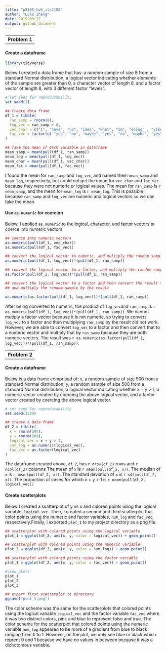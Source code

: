 ```yaml
---
title: "p8105_hw5_ilz2105"
author: "Lulu Zhang"
date: 2019-09-17 
output: github_document
---
```


--
__Problem 1__
--

#### Create a dataframe

```r
library(tidyverse)
```

Below I created a data frame that has:
  a random sample of size 8 from a standard Normal distribution,
  a logical vector indicating whether elements of the sample are greater than 0,
  a character vector of length 8, and
  a factor vector of length 8, with 3 different factor “levels”.

```r
# set seed for reproducability
set.seed(1)

## Create data frame
df_1 = tibble(
  ran_samp = rnorm(8),
  log_vec = ran_samp > 0,
  vec_char = c("I", "have", "no", "idea", "what", "Im", "doing" , "yikes"),
  fac_vec = factor(c( "yes", "no", "maybe", "yes", "no", "maybe", "yes", "no"))
)

## Take the mean of each variable in dataframe
mean_samp = mean(pull(df_1, ran_samp))
mean_log = mean(pull(df_1, log_vec))
mean_char = mean(pull(df_1, vec_char))
mean_fac = mean(pull(df_1, fac_vec))
```

I found the mean for `ran_samp` and `log_vec`, and named them `mean_samp`
and `mean_log`, respectively, but could not get the mean
for `vec_char` and `fac_vec` because they were not numeric or logical values.
The mean for `ran_samp` is `r mean_samp`, and the mean 
for `mean_log` is `r mean_log`. This is possible because 
`ran_samp` and `log_vec` are numeric and logical vectors 
so we can take the mean. 


#### Use `as.numeric` for coercion

Below, I applied `as.numeric` to the logical, character, and 
factor vectors to coerce into numeric vectors.

```r

## coerce into numeric vectors 
as.numeric(pull(df_1, vec_char))
as.numeric(pull(df_1, fac_vec))

## convert the logical vector to numeric, and multiply the random sample by the result
as.numeric(pull(df_1, log_vec))*(pull(df_1, ran_samp))

## convert the logical vector to a factor, and multiply the random sample by the result
as.factor(pull(df_1, log_vec))*(pull(df_1, ran_samp))

## convert the logical vector to a factor and then convert the result to numeric, 
## and multiply the random sample by the result

as.numeric(as.factor(pull(df_1, log_vec)))*(pull(df_1, ran_samp))
```
After being converted to numeric, the product of `log_vec`and `ran_samp` is 
`r as.numeric(pull(df_1, log_vec))*(pull(df_1, ran_samp))`. 
We cannot mutiply a factor vector because it is not numeric, so trying to 
convert `log_vec` to a factor and then multiplying
`ran_samp` by the result did not work. 
However, we are able to convert `log_vec` to a factor and then convert 
that to a numeric vector and multiply that by `ran_samp` because they are both numeric vectors. The 
result was `r as.numeric(as.factor(pull(df_1, log_vec)))*(pull(df_1, ran_samp))`.

--
__Problem 2__
--

#### Create a dataframe

Below is a data frame comprised of:
x, a random sample of size 500 from a standard Normal distribution,
y, a random sample of size 500 from a standard Normal distribution,
a logical vector indicating whether x + y > 1,
a numeric vector created by coercing the above logical vector,
and a factor vector created by coercing the above logical vector.


```r

# set seed for reproducability
set.seed(1234)

## create a data frame
df_2 = tibble(
  x = rnorm(500),
  y = rnorm(500),
  logical_vec = x + y > 1,
  num_log = as.numeric(logical_vec),
  fac_vec = as.factor(logical_vec)
)
```


The dataframe created above, `df_2`, has `r nrow(df_2)` rows and `r ncol(df_2)` columns
The mean of `x` is `r mean(pull(df_2, x))`.
The median of `x` is `r mean(pull(df_2, x))`.
The standard deviation of `x` is `r sd(pull(df_2, x))`.
The proportion of cases for which x + y > 1 is `r mean(pull(df_2, logical_vec))`


#### Create scatterplots


Below I created a scatterplot of y vs x and colored points using the logical variable, `logical_vec`. 
Then, I created a second and third scatterplot that color points using the numeric and factor 
variables, `num_log` and `fac_vec`, respectively.Finally, I exported `plot_1` to my 
project directory as a png file. 

```r

## scatterplot with colored points using the logical variable
plot_1 = ggplot(df_2, aes(x, y, color = logical_vec)) + geom_point()

## scatterplot with colored points using the numeric variable
plot_2 = ggplot(df_2, aes(x, y, color = num_log)) + geom_point()

## scatterplot with colored points using the factor variable
plot_3 = ggplot(df_2, aes(x, y, color = fac_vec)) + geom_point()

#view plots
plot_1
plot_2
plot_3

## export first scatterplot to directory
ggsave("plot_1.png")
```

The color scheme was the same for the scatterplots that colored points using the logical variable `logical_vec`
and the factor variable `fac_vec` where it was two distinct colors, pink and blue to represent false and true. 
The color scheme for the scatterplot that colored points using the numeric variable `num_log` appeared to be 
more of a gradient from blue to black ranging from 0 to 1. However, on the plot, we only see blue or black 
which reprent 0 and 1 because we have no values in between because it was a dichotomous variable. 